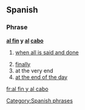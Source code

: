 ==Spanish==

===Phrase===
'''[[al fin]] y [[al]] [[cabo]]'''

# {{context|idiomatic|lang=es}} [[when all is said and done]]
# [[finally]]
# at the very end
# [[at the end of the day]]

[[Category:Spanish phrases]]

[[fr:al fin y al cabo]]